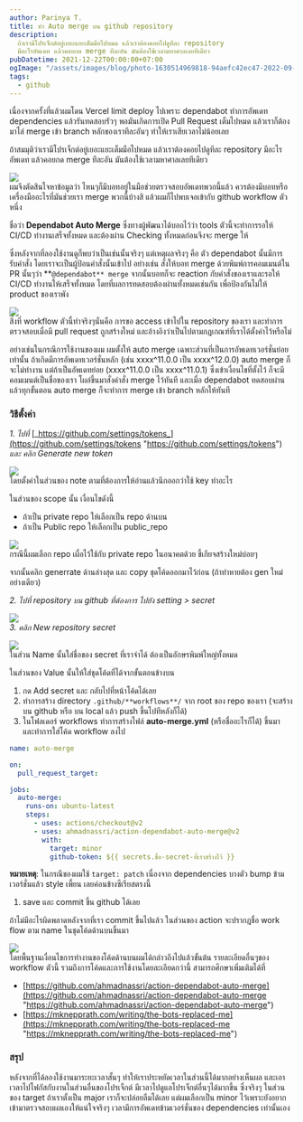 ```yaml
---
author: Parinya T.
title: ทำ Auto merge บน github repository
description:
  ถ้าเรามีโปรเจ็กต์อยู่เยอะแยะเต็มมือไปหมด แล้วเราต้องคอยไปดูทีละ repository
  มีอะไรอัพเดท แล้วคอยกด merge ทีละอัน มันต้องใช้เวลามหาศาลเลยทีเดียว
pubDatetime: 2021-12-22T00:00:00+07:00
ogImage: "/assets/images/blog/photo-1630514969818-94aefc42ec47-2022-09-09.jpeg"
tags:
  - github
---
```


เนื่องจากครั้งที่แล้วผมโดน Vercel limit deploy ไปเพราะ dependabot ทำการอัพเดท dependencies แล้วรันทดสอบรัวๆ พอมันเกิดการเปิด Pull Request เต็มไปหมด แล้วเราก็ต้องมาไล่ merge เข้า branch หลักของเราทีละอันๆ ทำให้เราเสียเวลาไม่น้อยเลย

ถ้าสมมุติว่าเรามีโปรเจ็กต์อยู่เยอะแยะเต็มมือไปหมด แล้วเราต้องคอยไปดูทีละ repository มีอะไรอัพเดท แล้วคอยกด merge ทีละอัน มันต้องใช้เวลามหาศาลเลยทีเดียว

![](/assets/images/blog/image-27-2022-09-09.png)  
ผมจึงตัดสินใจหาข้อมูลว่า ไหนๆก็มีบอทอยู่ในมือช่วยตรวจสอบอัพเดทพวกนี้แล้ว ควรต้องมีบอทหรือเครื่องมืออะไรที่มันช่วยเรา merge พวกนี้บ้างสิ แล้วผมก็ไปพบเจอเข้ากับ github workflow ตัวหนึ่ง

ชื่อว่า **Dependabot Auto Merge** ซึ่งทางผู้พัฒนาได้บอกไว้ว่า tools ตัวนี้จะทำการรอให้ CI/CD ทำงานเสร็จทั้งหมด และต้องผ่าน Checking ทั้งหมดก่อนจึงจะ merge ให้

ซึ่งหลังจากที่ลองใช้งานดูก็พบว่าเป็นเช่นนั้นจริงๆ แต่เหตุผลจริงๆ คือ ตัว dependabot นั้นมีการรับคำสั่ง โดยเราจะเป็นผู้ป้อนคำสั่งนั้นเข้าไป อย่างเช่น สั่งให้บอท merge ด้วยพิมพ์การคอมเมนต์ใน PR นั้นๆว่า **`@dependabot** merge` จากนั้นบอทก็จะ reaction กับคำสั่งของเราและรอให้ CI/CD ทำงานให้เสร็จทั้งหมด โดยที่ผลการทดสอบต้องผ่านทั้งหมดเช่นกัน เพื่อป้องกันไม่ให้ product ของเราพัง

![](/assets/images/blog/image-28-2022-09-09.png)  
สิ่งที่ workflow ตัวนี้ทำจริงๆนั่นคือ การขอ access เข้าไปใน repository ของเรา และทำการตรวจสอบเมื่อมี pull request ถูกสร้างใหม่ และอ้างอิงว่าเป็นไปตามกฎเกณฑ์ที่เราได้ตั้งค่าไว้หรือไม่

อย่างเช่นในกรณีการใช้งานของผม ผมตั้งให้ auto merge เฉพาะส่วนที่เป็นการอัพเดทเวอร์ชั่นย่อยเท่านั้น ถ้าเกิดมีการอัพเดทเวอร์ชั่นหลัก (เช่น xxxx^11.0.0 เป็น xxxx^12.0.0) auto merge ก็จะไม่ทำงาน แต่ถ้าเป็นอัพเดทย่อย (xxxx^11.0.0 เป็น xxxx^11.0.1) ซึ่งเข้าเงื่อนไขที่ตั้งไว้ ก็จะมีคอมเมนต์เป็นชื่อของเรา โผล่ขึ้นมาสั่งคำสั่ง merge ไว้ทันที และเมื่อ dependabot ทดสอบผ่านแล้วทุกขั้นตอน auto merge ก็จะทำการ merge เข้า branch หลักให้ทันที

### วิธีตั้งค่า

_1. ไปที่_ [_https://github.com/settings/tokens_](https://github.com/settings/tokens "https://github.com/settings/tokens") _และ คลิก Generate new token_

![](/assets/images/blog/image-29-2022-09-09.png)  
โดยตั้งค่าในส่วนของ note ตามที่ต้องการให้อ่านแล้วนึกออกว่าใช้ key ทำอะไร

ในส่วนของ scope นั้น เงื่อนไขดังนี้

- ถ้าเป็น private repo ให้เลือกเป็น repo ด้านบน
- ถ้าเป็น Public repo ให้เลือกเป็น public_repo

![](/assets/images/blog/image-30-2022-09-09.png)  
กรณีนี้ผมเลือก repo เผื่อไว้ใช้กับ private repo ในอนาคตด้วย ขี้เกียจสร้างใหม่บ่อยๆ

จากนั้นคลิก generrate ด้านล่างสุด และ copy ชุดโค้ดออกมาไว้ก่อน (ถ้าทำหายต้อง gen ใหม่อย่างเดียว)

_2. ไปที่ repository บน github ที่ต้องการ ไปยัง setting > secret_

![](/assets/images/blog/image-31-2022-09-09.png)  
_3. คลิก New repository secret_

![](/assets/images/blog/image-32-2022-09-09.png)  
ในส่วน Name นั้นใส่ชื่อของ secret ที่เราจำได้ ต้องเป็นอักษรพิมพ์ใหญ่ทั้งหมด

ในส่วนของ Value นั้นให้ใส่ชุดโค้ดที่ได้จากขั้นตอนข้างบน

1. กด Add secret และ กลับไปที่หน้าโค้ดได้เลย
2. ทำการสร้าง directory `.github/**workflows**/` จาก root ของ repo ของเรา (จะสร้างบน github หรือ บน local แล้ว push ขึ้นไปทีหลังก็ได้)
3. ในโฟลเดอร์ workflows ทำการสร้างไฟล์ **auto-merge.yml** (หรือชื่ออะไรก็ได้) ขึ้นมา และทำการใส่โค้ด workflow ลงไป

```yaml
name: auto-merge

on:
  pull_request_target:

jobs:
  auto-merge:
    runs-on: ubuntu-latest
    steps:
      - uses: actions/checkout@v2
      - uses: ahmadnassri/action-dependabot-auto-merge@v2
        with:
          target: minor
          github-token: ${{ secrets.ชื่อ-secret-ที่เราสร้างไว้ }}
```

**หมายเหตุ**: ในกรณีของผมใช้ `target: patch` เนื่องจาก dependencies บางตัว bump ข้ามเวอร์ชั่นแล้ว style เพี้ยน เลยค่อนข้างซีเรียสตรงนี้

1. save และ commit ขึ้น github ได้เลย

ถ้าไม่มีอะไรผิดพลาดหลังจากที่เรา commit ขึ้นไปแล้ว ในส่วนของ action จะปรากฎชื่อ work flow ตาม name ในชุดโค้ดด้านบนขึ้นมา

![](/assets/images/blog/image-33-2022-09-09.png)  
โดยพื้นฐานเงื่อนไขการทำงานของโค้ดด้านบนผมได้กล่าวถึงไปแล้วขั้นต้น รายละเอียดอื่นๆของ workflow ตัวนี้ รวมถึงการโค้ดและการใช้งานโดยละเอียดกว่านี้ สามารถศึกษาเพิ่มเติมได้ที่

- [https://github.com/ahmadnassri/action-dependabot-auto-merge](https://github.com/ahmadnassri/action-dependabot-auto-merge "https://github.com/ahmadnassri/action-dependabot-auto-merge")
- [https://mknepprath.com/writing/the-bots-replaced-me](https://mknepprath.com/writing/the-bots-replaced-me "https://mknepprath.com/writing/the-bots-replaced-me")

### สรุป

หลังจากที่ได้ลองใช้งานมาระยะเวลาสั้นๆ ทำให้เราประหยัดเวลาในส่วนนี้ได้มากอย่างเห็นผล และเอาเวลาไปโฟกัสกับงานในส่วนอื่นของโปรเจ็กต์ มีเวลาไปดูแลโปรเจ็กต์อื่นๆได้มากขึ้น ซึ่งจริงๆ ในส่วนของ target ถ้าเราตั้งเป็น major เราก็จะปล่อยลืมได้เลย แต่ผมเลือกเป็น minor ไว้เพราะยังอยากเข้ามาตรวจสอบผลเองให้แน่ใจจริงๆ เวลามีการอัพเดทข้ามเวอร์ชั่นของ dependencies เท่านั้นเอง

